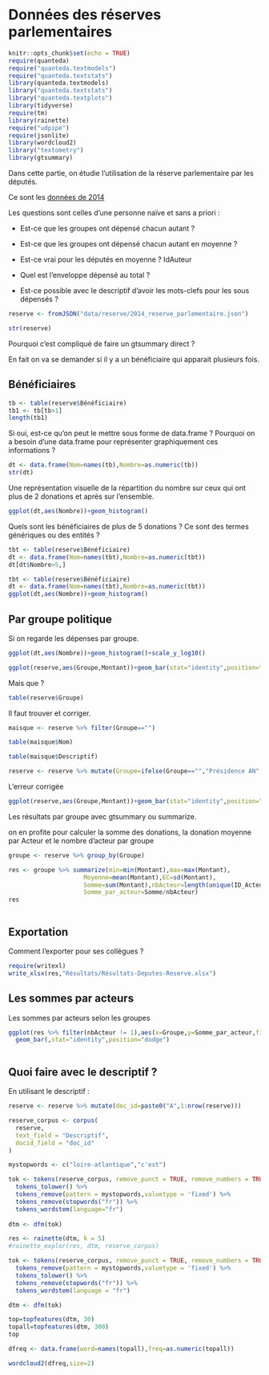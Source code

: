 
# Données des réserves parlementaires


```{r setupnlp, include=FALSE}
knitr::opts_chunk$set(echo = TRUE)
require(quanteda)
require("quanteda.textmodels")
require("quanteda.textstats")
library(quanteda.textmodels)
library("quanteda.textstats")
library("quanteda.textplots")
library(tidyverse)
require(tm)
library(rainette)
require("udpipe")
require(jsonlite)
library(wordcloud2)
library("textometry")
library(gtsummary)
```

Dans cette partie, on étudie l'utilisation de la réserve parlementaire par les 
députés. 

Ce sont les [données de 2014](https://www.data.gouv.fr/fr/datasets/reserve-parlementaire/)

Les questions sont celles d'une personne naïve et sans a priori : 

- Est-ce que les groupes ont dépensé chacun autant ?

- Est-ce que les groupes ont dépensé chacun autant en moyenne ?

- Est-ce vrai pour les députés en moyenne ? IdAuteur

- Quel est l'enveloppe dépensé au total ?

<!-- - Comment on utilise un tableau de données supplémentaires pour avoir les infos -->
<!-- sur les parlementaires ? -->

- Est-ce possible avec le descriptif d'avoir les mots-clefs pour les sous dépensés ?


```{r}
reserve <- fromJSON("data/reserve/2014_reserve_parlementaire.json")

str(reserve)
```



Pourquoi c'est compliqué de faire un gtsummary direct ?

En fait on va se demander si il y a un bénéficiaire qui apparait plusieurs fois.

## Bénéficiaires

```{r}
tb <- table(reserve$Bénéficiaire)
tb1 <- tb[tb>1]
length(tb1)
```



Si oui, est-ce qu'on peut le mettre sous forme de data.frame ? Pourquoi on a 
besoin d'une data.frame pour représenter graphiquement ces informations ?


```{r}
dt <- data.frame(Nom=names(tb),Nombre=as.numeric(tb))
str(dt)
```

Une représentation visuelle de la répartition du nombre sur ceux qui ont plus de
2 donations et après sur l'ensemble.



```{r reserve1}
ggplot(dt,aes(Nombre))+geom_histogram()
```

Quels sont les bénéficiaires de plus de 5 donations ? Ce sont des termes génériques
ou des entités ?

```{r}
tbt <- table(reserve$Bénéficiaire)
dt <- data.frame(Nom=names(tbt),Nombre=as.numeric(tbt))
dt[dt$Nombre>5,]
```



```{r reserve2}
tbt <- table(reserve$Bénéficiaire)
dt <- data.frame(Nom=names(tbt),Nombre=as.numeric(tbt))
ggplot(dt,aes(Nombre))+geom_histogram()
```

## Par groupe politique

Si on regarde les dépenses par groupe.


```{r reserve3}
ggplot(dt,aes(Nombre))+geom_histogram()+scale_y_log10()
```


```{r reserve4}
ggplot(reserve,aes(Groupe,Montant))+geom_bar(stat="identity",position="dodge")
```

Mais que ?

```{r}
table(reserve$Groupe)
```


Il faut trouver et corriger.


```{r}

maisque <- reserve %>% filter(Groupe=="")

table(maisque$Nom)

table(maisque$Descriptif)

reserve <- reserve %>% mutate(Groupe=ifelse(Groupe=="","Présidence AN",Groupe))
```


L'erreur corrigée


```{r reserve5}
ggplot(reserve,aes(Groupe,Montant))+geom_bar(stat="identity",position="dodge")
```


Les résultats par groupe avec gtsummary ou summarize.

on en profite pour calculer la somme des donations, la donation moyenne par 
Acteur et le nombre d'acteur par groupe



```{r}
groupe <- reserve %>% group_by(Groupe)

res <- groupe %>% summarize(min=min(Montant),max=max(Montant),
                     Moyenne=mean(Montant),EC=sd(Montant),
                     Somme=sum(Montant),nbActeur=length(unique(ID_Acteur)),
                     Somme_par_acteur=Somme/nbActeur)
res 



```


## Exportation 

Comment l'exporter pour ses collègues ?



```{r}
require(writexl)
write_xlsx(res,"Résultats/Résultats-Deputes-Reserve.xlsx")
```

## Les sommes par acteurs

Les sommes par acteurs selon les groupes

```{r reserve6}
ggplot(res %>% filter(nbActeur != 1),aes(x=Groupe,y=Somme_par_acteur,fill=Groupe))+
  geom_bar(,stat="identity",position="dodge")
```

```{r}

```

## Quoi faire avec le descriptif ?

En utilisant le descriptif :

```{r}
reserve <- reserve %>% mutate(doc_id=paste0("A",1:nrow(reserve)))

reserve_corpus <- corpus(
  reserve,
  text_field = "Descriptif",
  docid_field = "doc_id"
)

mystopwords <- c("loire-atlantique","c'est")

tok <- tokens(reserve_corpus, remove_punct = TRUE, remove_numbers = TRUE) %>%
  tokens_tolower() %>%
  tokens_remove(pattern = mystopwords,valuetype = 'fixed') %>%
  tokens_remove(stopwords("fr")) %>%
  tokens_wordstem(language="fr") 
  
dtm <- dfm(tok)

res <- rainette(dtm, k = 5)
#rainette_explor(res, dtm, reserve_corpus)

```

```{r}
tok <- tokens(reserve_corpus, remove_punct = TRUE, remove_numbers = TRUE) %>%
  tokens_remove(pattern = mystopwords,valuetype = 'fixed') %>%
  tokens_tolower() %>%
  tokens_remove(stopwords("fr")) %>%
  tokens_wordstem(language = "fr")

dtm <- dfm(tok)

top=topfeatures(dtm, 30)
topall=topfeatures(dtm, 300)
top
```

```{r reserve20}
dfreq <- data.frame(word=names(topall),freq=as.numeric(topall))

wordcloud2(dfreq,size=2)

```

